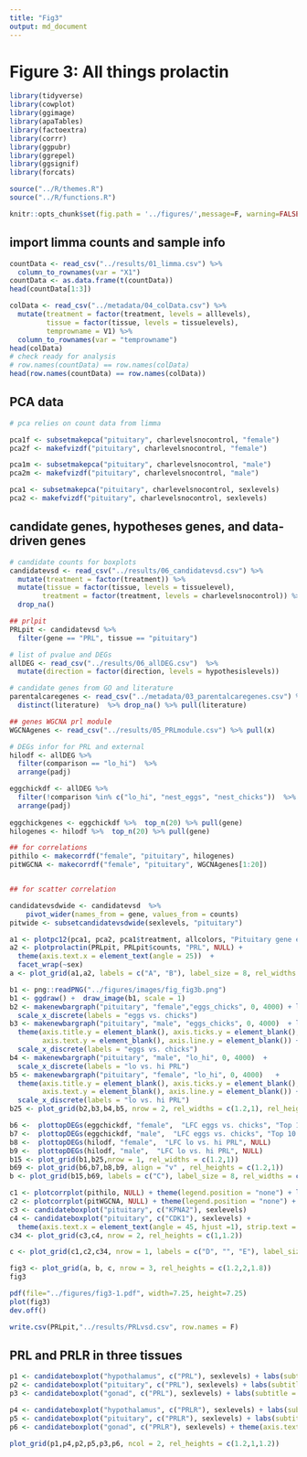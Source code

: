 ```yaml
---
title: "Fig3"
output: md_document
---
```


# Figure 3: All things prolactin

```r
library(tidyverse)
library(cowplot)
library(ggimage)
library(apaTables)
library(factoextra)
library(corrr)
library(ggpubr)
library(ggrepel)
library(ggsignif)
library(forcats)

source("../R/themes.R") 
source("../R/functions.R")

knitr::opts_chunk$set(fig.path = '../figures/',message=F, warning=FALSE)
```

## import limma counts and sample info

```r
countData <- read_csv("../results/01_limma.csv") %>%
  column_to_rownames(var = "X1")
countData <- as.data.frame(t(countData))
head(countData[1:3])

colData <- read_csv("../metadata/04_colData.csv") %>%
  mutate(treatment = factor(treatment, levels = alllevels),
         tissue = factor(tissue, levels = tissuelevels),
         temprowname = V1) %>% 
  column_to_rownames(var = "temprowname") 
head(colData)
# check ready for analysis
# row.names(countData) == row.names(colData)
head(row.names(countData) == row.names(colData))
```


## PCA data

```r
# pca relies on count data from limma

pca1f <- subsetmakepca("pituitary", charlevelsnocontrol, "female")	
pca2f <- makefvizdf("pituitary", charlevelsnocontrol, "female")	

pca1m <- subsetmakepca("pituitary", charlevelsnocontrol, "male")	
pca2m <- makefvizdf("pituitary", charlevelsnocontrol, "male")

pca1 <- subsetmakepca("pituitary", charlevelsnocontrol, sexlevels)	
pca2 <- makefvizdf("pituitary", charlevelsnocontrol, sexlevels)	
```

## candidate genes, hypotheses genes, and data-driven genes


```r
# candidate counts for boxplots
candidatevsd <- read_csv("../results/06_candidatevsd.csv") %>%
  mutate(treatment = factor(treatment)) %>%
  mutate(tissue = factor(tissue, levels = tissuelevel),
        treatment = factor(treatment, levels = charlevelsnocontrol)) %>%
  drop_na()

## prlpit
PRLpit <- candidatevsd %>% 
  filter(gene == "PRL", tissue == "pituitary")

# list of pvalue and DEGs
allDEG <- read_csv("../results/06_allDEG.csv")  %>%
  mutate(direction = factor(direction, levels = hypothesislevels))

# candidate genes from GO and literature
parentalcaregenes <- read_csv("../metadata/03_parentalcaregenes.csv") %>% 
  distinct(literature)  %>% drop_na() %>% pull(literature)

## genes WGCNA prl module
WGCNAgenes <- read_csv("../results/05_PRLmodule.csv") %>% pull(x)

# DEGs infor for PRL and external
hilodf <- allDEG %>%
  filter(comparison == "lo_hi")  %>%
  arrange(padj) 

eggchickdf <- allDEG %>%
  filter(!comparison %in% c("lo_hi", "nest_eggs", "nest_chicks"))  %>%
  arrange(padj)  
  
eggchickgenes <- eggchickdf %>%  top_n(20) %>% pull(gene)
hilogenes <- hilodf %>%  top_n(20) %>% pull(gene)

## for correlations
pithilo <- makecorrdf("female", "pituitary", hilogenes)
pitWGCNA <- makecorrdf("female", "pituitary", WGCNAgenes[1:20])


## for scatter correlation

candidatevsdwide <- candidatevsd  %>%
    pivot_wider(names_from = gene, values_from = counts) 
pitwide <- subsetcandidatevsdwide(sexlevels, "pituitary")

```





```r

a1 <- plotpc12(pca1, pca2, pca1$treatment, allcolors, "Pituitary gene expression", NULL)   
a2 <- plotprolactin(PRLpit, PRLpit$counts, "PRL", NULL) + 
  theme(axis.text.x = element_text(angle = 25))  +
  facet_wrap(~sex)
a <- plot_grid(a1,a2, labels = c("A", "B"), label_size = 8, rel_widths = c(1,1))

b1 <- png::readPNG("../figures/images/fig_fig3b.png")
b1 <- ggdraw() +  draw_image(b1, scale = 1)
b2 <- makenewbargraph("pituitary", "female","eggs_chicks", 0, 4000) + labs(subtitle = "female")  + labs(title = " ") +
  scale_x_discrete(labels = "eggs vs. chicks")
b3 <- makenewbargraph("pituitary", "male", "eggs_chicks", 0, 4000)  + labs(subtitle = "male")  + labs(title = " ") +
  theme(axis.title.y = element_blank(), axis.ticks.y = element_blank(), 
        axis.text.y = element_blank(), axis.line.y = element_blank()) +
  scale_x_discrete(labels = "eggs vs. chicks")
b4 <- makenewbargraph("pituitary", "male", "lo_hi", 0, 4000)  +
  scale_x_discrete(labels = "lo vs. hi PRL")
b5 <- makenewbargraph("pituitary", "female", "lo_hi", 0, 4000)   + 
  theme(axis.title.y = element_blank(), axis.ticks.y = element_blank(), 
        axis.text.y = element_blank(), axis.line.y = element_blank()) +
  scale_x_discrete(labels = "lo vs. hi PRL")
b25 <- plot_grid(b2,b3,b4,b5, nrow = 2, rel_widths = c(1.2,1), rel_heights = c(1.2,1))

b6 <-  plottopDEGs(eggchickdf, "female",  "LFC eggs vs. chicks", "Top 10 female DEGs") + labs(title = " ")
b7 <-  plottopDEGs(eggchickdf, "male",  "LFC eggs vs. chicks", "Top 10 male DEGs") + labs(title = " ")
b8 <-  plottopDEGs(hilodf, "female",  "LFC lo vs. hi PRL", NULL)
b9 <-  plottopDEGs(hilodf, "male",  "LFC lo vs. hi PRL", NULL)
b15 <- plot_grid(b1,b25,nrow = 1, rel_widths = c(1.2,1))
b69 <- plot_grid(b6,b7,b8,b9, align = "v" , rel_heights = c(1.2,1))
b <- plot_grid(b15,b69, labels = c("C"), label_size = 8, rel_widths = c(1.2,1))

c1 <- plotcorrplot(pithilo, NULL) + theme(legend.position = "none") + labs(subtitle = "Top 20 lo vs. hi PRL DEGs") 
c2 <- plotcorrplot(pitWGCNA, NULL) + theme(legend.position = "none") + labs(subtitle = "20 genes from WGCNA module with PRL") + theme(legend.position = "right")
c3 <- candidateboxplot("pituitary", c("KPNA2"), sexlevels)
c4 <- candidateboxplot("pituitary", c("CDK1"), sexlevels) + 
  theme(axis.text.x = element_text(angle = 45, hjust =1), strip.text = element_blank())  + labs(x = " ")
c34 <- plot_grid(c3,c4, nrow = 2, rel_heights = c(1,1.2))

c <- plot_grid(c1,c2,c34, nrow = 1, labels = c("D", "", "E"), label_size = 8, rel_widths = c(1.1,1.4,1))

fig3 <- plot_grid(a, b, c, nrow = 3, rel_heights = c(1.2,2,1.8))
fig3

pdf(file="../figures/fig3-1.pdf", width=7.25, height=7.25)
plot(fig3)
dev.off()
```
 
```r
write.csv(PRLpit,"../results/PRLvsd.csv", row.names = F)
```


## PRL and PRLR in three tissues 

```r
p1 <- candidateboxplot("hypothalamus", c("PRL"), sexlevels) + labs(subtitle = "hypothalamus", title = "PRL")
p2 <- candidateboxplot("pituitary", c("PRL"), sexlevels) + labs(subtitle = "pituitary")
p3 <- candidateboxplot("gonad", c("PRL"), sexlevels) + labs(subtitle = "gonads") + theme(axis.text.x = element_text(angle = 45))

p4 <- candidateboxplot("hypothalamus", c("PRLR"), sexlevels) + labs(subtitle = "blood", title = " ") 
p5 <- candidateboxplot("pituitary", c("PRLR"), sexlevels) + labs(subtitle = "cropmilk")
p6 <- candidateboxplot("gonad", c("PRLR"), sexlevels) + theme(axis.text.x = element_text(angle = 45))+ labs(subtitle = "spleen")

plot_grid(p1,p4,p2,p5,p3,p6, ncol = 2, rel_heights = c(1.2,1,1.2))

```


